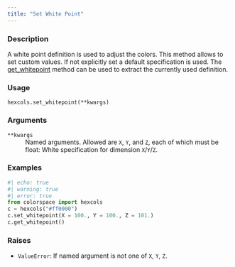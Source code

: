 ```yaml
---
title: "Set White Point"
---
```


### Description

A white point definition is used to adjust the colors.
This method allows to set custom values. If not explicitly
set a default specification is used. The [get_whitepoint](colorspace.colorlib.hexcols.get_whitepoint.qmd)
method can be used to extract the currently used definition.

### Usage

<pre><code class='language-python'>hexcols.set_whitepoint(**kwargs)</code></pre>

### Arguments

<dl class="pyp-list param-list">
  <dt style = "white-space: nowrap; font-family: monospace; vertical-align: top">
   <code id="colorspace.colorlib.hexcols.set_whitepoint:**kwargs">**kwargs</code>
  </dt>
 <dd>Named arguments. Allowed are `X`, `Y`, and `Z`,
each of which must be float: White specification for
dimension `X`/`Y`/`Z`.</dd>
</dl>

### Examples

```python
#| echo: true
#| warning: true
#| error: true
from colorspace import hexcols
c = hexcols("#ff0000")
c.set_whitepoint(X = 100., Y = 100., Z = 101.)
c.get_whitepoint()
```




### Raises

<ul class="python-raises">
<li><code class="text-warning">ValueError</code>: If named argument is not one of `X`, `Y`, `Z`.
</ul>

